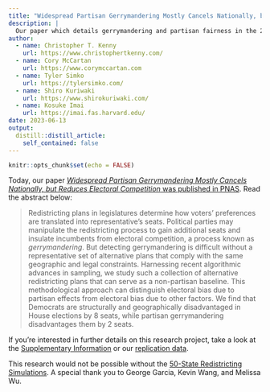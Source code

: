 ```yaml
---
title: "Widespread Partisan Gerrymandering Mostly Cancels Nationally, but Reduces Electoral Competition Published in PNAS"
description: |
  Our paper which details gerrymandering and partisan fairness in the 2022 redistricting maps is now published in PNAS.
author:
  - name: Christopher T. Kenny
    url: https://www.christophertkenny.com/
  - name: Cory McCartan
    url: https://www.corymccartan.com
  - name: Tyler Simko
    url: https://tylersimko.com/
  - name: Shiro Kuriwaki
    url: https://www.shirokuriwaki.com/
  - name: Kosuke Imai
    url: https://imai.fas.harvard.edu/
date: 2023-06-13
output:
  distill::distill_article:
    self_contained: false
---
```



```r
knitr::opts_chunk$set(echo = FALSE)
```

Today, our paper [*Widespread Partisan Gerrymandering Mostly Cancels Nationally, but Reduces Electoral Competition* was published in PNAS](TODO link once available). Read the abstract below:

> Redistricting plans in legislatures determine how voters' preferences are translated into representative's seats. Political parties may manipulate the redistricting process to gain additional seats and insulate incumbents from electoral competition, a process known as *gerrymandering*. But detecting gerrymandering is difficult without a representative set of alternative plans that comply with the same geographic and legal constraints. Harnessing recent algorithmic advances in sampling, we study such a collection of alternative redistricting plans that can serve as a non-partisan baseline. This methodological approach can distinguish electoral bias due to partisan effects from electoral bias due to other factors. We find that Democrats are structurally and geographically disadvantaged in House elections by 8 seats, while partisan gerrymandering disadvantages them by 2 seats.

If you're interested in further details on this research project, take a look at the [Supplementary Information](TODO link once available) or our [replication data](https://dataverse.harvard.edu/dataset.xhtml?persistentId=doi:10.7910/DVN/JI1U8X).

This research would not be possible without the [50-State Redistricting Simulations](https://alarm-redist.org/fifty-states/). A special thank you to George Garcia, Kevin Wang, and Melissa Wu.


